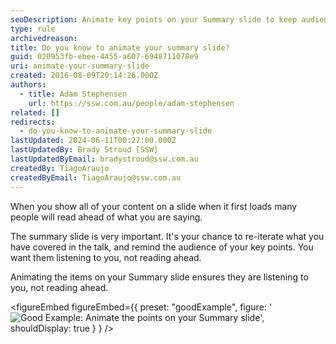 ```yaml
---
seoDescription: Animate key points on your Summary slide to keep audience engaged and focused on your talk, rather than reading ahead
type: rule
archivedreason:
title: Do you know to animate your summary slide?
guid: 020953fb-ebee-4455-a607-6948711078e9
uri: animate-your-summary-slide
created: 2016-08-09T20:14:26.000Z
authors:
  - title: Adam Stephensen
    url: https://ssw.com.au/people/adam-stephensen
related: []
redirects:
  - do-you-know-to-animate-your-summary-slide
lastUpdated: 2024-06-11T00:27:00.000Z
lastUpdatedBy: Brady Stroud [SSW]
lastUpdatedByEmail: bradystroud@ssw.com.au
createdBy: TiagoAraujo
createdByEmail: TiagoAraujo@ssw.com.au
---
```


When you show all of your content on a slide when it first loads many people will read ahead of what you are saying.

The summary slide is very important. It's your chance to re-iterate what you have covered in the talk, and remind the audience of your key points.
You want them listening to you, not reading ahead.

Animating the items on your Summary slide ensures they are listening to you, not reading ahead.

<figureEmbed figureEmbed={{
  preset: "goodExample",
  figure: '![Good Example: Animate the points on your Summary slide](/uploads/rules/animate-your-summary-slide/summary-animation.gif)',
  shouldDisplay: true
} } />
